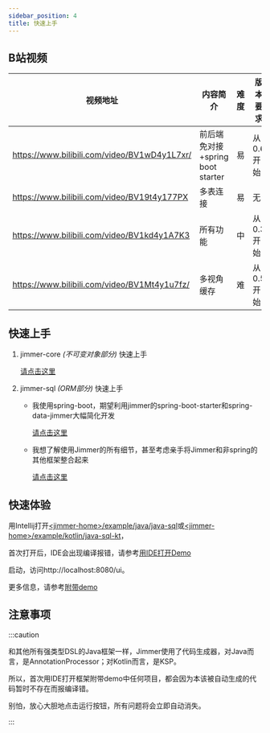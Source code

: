 ```yaml
---
sidebar_position: 4
title: 快速上手
---
```



## B站视频

|视频地址|内容简介|难度|版本要求|
|-------|------|----|----|
|https://www.bilibili.com/video/BV1wD4y1L7xr/|前后端免对接+spring boot starter|易|从0.6开始|
|https://www.bilibili.com/video/BV19t4y177PX|多表连接|易|无|
|https://www.bilibili.com/video/BV1kd4y1A7K3|所有功能|中|从0.3开始|
|https://www.bilibili.com/video/BV1Mt4y1u7fz/|多视角缓存|难|从0.5开始|

## 快速上手

1.  jimmer-core *(不可变对象部分)* 快速上手

    [请点击这里](./jimmer-core/usage.mdx)

2.  jimmer-sql *(ORM部分)* 快速上手

    -   我使用spring-boot，期望利用jimmer的spring-boot-starter和spring-data-jimmer大幅简化开发
        
        [请点击这里](./jimmer-sql/spring-boot)

    -   我想了解使用Jimmer的所有细节，甚至考虑亲手将Jimmer和非spring的其他框架整合起来

        [请点击这里](./jimmer-sql/basic/usage)

## 快速体验

用Intellij打开[&lt;jimmer-home&gt;/example/java/java-sql](https://github.com/babyfish-ct/jimmer/tree/main/example/java/jimmer-sql/)或[&lt;jimmer-home&gt;/example/kotlin/java-sql-kt](https://github.com/babyfish-ct/jimmer/tree/main/example/kotlin/jimmer-sql-kt/)，

首次打开后，IDE会出现编译报错，请参考[用IDE打开Demo](#用IDE打开Demo)

启动，访问http://localhost:8080/ui。

更多信息，请参考[附带demo](./demo)

## 注意事项

:::caution

和其他所有强类型DSL的Java框架一样，Jimmer使用了代码生成器，对Java而言，是AnnotationProcessor；对Kotlin而言，是KSP。

所以，首次用IDE打开框架附带demo中任何项目，都会因为本该被自动生成的代码暂时不存在而报编译错。

别怕，放心大胆地点击运行按钮，所有问题将会立即自动消失。

:::